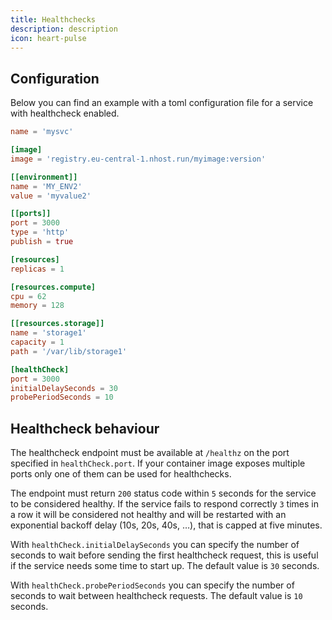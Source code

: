 ```yaml
---
title: Healthchecks
description: description
icon: heart-pulse
---
```


## Configuration

Below you can find an example with a toml configuration file for a service with healthcheck enabled.

```toml
name = 'mysvc'

[image]
image = 'registry.eu-central-1.nhost.run/myimage:version'

[[environment]]
name = 'MY_ENV2'
value = 'myvalue2'

[[ports]]
port = 3000
type = 'http'
publish = true

[resources]
replicas = 1

[resources.compute]
cpu = 62
memory = 128

[[resources.storage]]
name = 'storage1'
capacity = 1
path = '/var/lib/storage1'

[healthCheck]
port = 3000
initialDelaySeconds = 30
probePeriodSeconds = 10
```

## Healthcheck behaviour

The healthcheck endpoint must be available at `/healthz` on the port specified in `healthCheck.port`. If your container image exposes multiple ports only one of them can be used for healthchecks.

The endpoint must return `200` status code within `5` seconds for the service to be considered healthy. If the service fails to respond correctly `3` times in a row it will be considered not healthy and will be restarted with an exponential backoff delay (10s, 20s, 40s, …), that is capped at five minutes.

With `healthCheck.initialDelaySeconds` you can specify the number of seconds to wait before sending the first healthcheck request, this is useful if the service needs some time to start up. The default value is `30` seconds.

With `healthCheck.probePeriodSeconds` you can specify the number of seconds to wait between healthcheck requests. The default value is `10` seconds.

